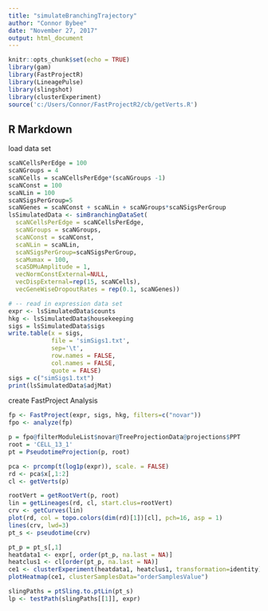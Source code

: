 ```yaml
---
title: "simulateBranchingTrajectory"
author: "Connor Bybee"
date: "November 27, 2017"
output: html_document
---
```


```r
knitr::opts_chunk$set(echo = TRUE)
library(gam)
library(FastProjectR)
library(LineagePulse)
library(slingshot)
library(clusterExperiment)
source('c:/Users/Connor/FastProjectR2/cb/getVerts.R')
```

## R Markdown


load data set
```r

scaNCellsPerEdge = 100
scaNGroups = 4
scaNCells = scaNCellsPerEdge*(scaNGroups -1)
scaNConst = 100
scaNLin = 100
scaNSigsPerGroup=5
scaNGenes = scaNConst + scaNLin + scaNGroups*scaNSigsPerGroup
lsSimulatedData <- simBranchingDataSet(
  scaNCellsPerEdge = scaNCellsPerEdge,
  scaNGroups = scaNGroups,
  scaNConst = scaNConst,
  scaNLin = scaNLin,
  scaNSigsPerGroup=scaNSigsPerGroup,
  scaMumax = 100,
  scaSDMuAmplitude = 1,
  vecNormConstExternal=NULL,
  vecDispExternal=rep(15, scaNCells),
  vecGeneWiseDropoutRates = rep(0.1, scaNGenes))

# -- read in expression data set
expr <- lsSimulatedData$counts
hkg <- lsSimulatedData$housekeeping
sigs = lsSimulatedData$sigs
write.table(x = sigs,
            file = 'simSigs1.txt',
            sep='\t',
            row.names = FALSE,
            col.names = FALSE,
            quote = FALSE)
sigs = c("simSigs1.txt")
print(lsSimulatedData$adjMat)
```


create FastProject Analysis

```r
fp <- FastProject(expr, sigs, hkg, filters=c("novar"))
fpo <- analyze(fp)
```

```r
p = fpo@filterModuleList$novar@TreeProjectionData@projections$PPT
root = 'CELL_13_1'
pt = PseudotimeProjection(p, root)
```


```r
pca <- prcomp(t(log1p(expr)), scale. = FALSE)
rd <- pca$x[,1:2]
cl <- getVerts(p)

rootVert = getRootVert(p, root)
lin = getLineages(rd, cl, start.clus=rootVert)
crv <- getCurves(lin)
plot(rd, col = topo.colors(dim(rd)[1])[cl], pch=16, asp = 1)
lines(crv, lwd=3)
pt_s <- pseudotime(crv)
```


```r
pt_p = pt_s[,1]
heatdata1 <- expr[, order(pt_p, na.last = NA)]
heatclus1 <- cl[order(pt_p, na.last = NA)]
ce1 <- clusterExperiment(heatdata1, heatclus1, transformation=identity)
plotHeatmap(ce1, clusterSamplesData="orderSamplesValue")
```

```r
slingPaths = ptSling.to.ptLin(pt_s)
lp <- testPath(slingPaths[[1]], expr)

```
